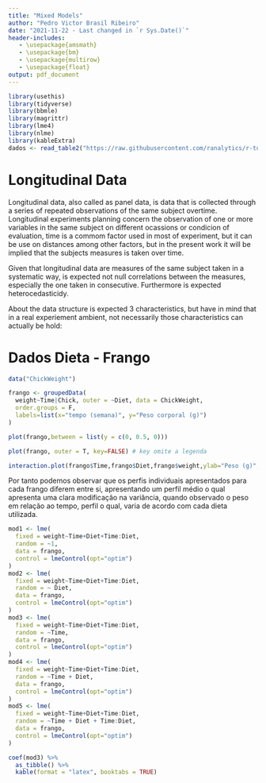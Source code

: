 ```yaml
---
title: "Mixed Models"
author: "Pedro Victor Brasil Ribeiro"
date: "2021-11-22 - Last changed in `r Sys.Date()`"
header-includes:
   - \usepackage{amsmath}
   - \usepackage{bm}
   - \usepackage{multirow}
   - \usepackage{float}
output: pdf_document
---
```


```r
library(usethis)
library(tidyverse)
library(bbmle)
library(magrittr)
library(lme4)
library(nlme)
library(kableExtra)
dados <- read_table2("https://raw.githubusercontent.com/ranalytics/r-tutorials/master/Edition_2015/Data/RIKZ.txt")
```

# Longitudinal Data

Longitudinal data, also called as panel data, is data that is collected through a series of repeated observations of the same subject overtime. Longitudinal experiments planning concern the observation of one or more variables in the same subject on different ocassions or condicion of evaluation, time is a commom factor used in most of experiment, but it can be use on distances among other factors, but in the present work it will be implied that the subjects measures is taken over time.

Given that longitudinal data are measures of the same subject taken in a systematic way, is expected not null correlations between the measures, especially the one taken in consecutive. Furthermore is expected heterocedasticidy.

About the data structure is expected 3 characteristics, but have in mind that in a real experiement ambient, not necessarily those characteristics can actually be hold:

\begin{itemize}
  \item Regular (in respect to time): The interval of time between one measure and other are the same;
  \item Balanced (in respect to time): All observations are taken in the same time, on the same condictions in all subjects;
  \item Complete: No lost observations.
\end{itemize}

\begin{table}[H]
\centering
\caption{Basic structure of balanced and complete longitudinal data}
\label{tab1}
\begin{tabular}{cccccc}
\hline
\multirow{2}{*}{Grupo ou Tratamento} & \multirow{2}{*}{Unidade Experimental} & \multicolumn{4}{c}{Condições de Avaliação} \\ \cline{3-6} 
                   &           &  1           & 2           & $\cdots$  & t           \\ \hline
\multirow{4}{*}{1} &  1        &  $y_{111}$   & $y_{112}$   & $\cdots$  & $y_{11t}$   \\
                   &  2        &  $y_{121}$   & $y_{122}$   & $\cdots$  & $y_{12t}$   \\
                   &  $\vdots$ &  $\vdots$    & $\vdots$    & $\ddots$  & $\vdots$    \\
                   &  $n_1$    &  $y_{1n_11}$ & $y_{1n_12}$ & $\cdots$  & $y_{1n_1t}$ \\ \hline
\multirow{4}{*}{2} &  1        &  $y_{211}$   & $y_{212}$   & $\cdots$  & $y_{21t}$   \\
                   &  2        &  $y_{221}$   & $y_{222}$   & $\cdots$  & $y_{22t}$   \\
                   &  $\vdots$ &  $\vdots$    & $\vdots$    & $\ddots$  & $\vdots$    \\
                   &  $n_2$    &  $y_{2n_21}$ & $y_{2n_22}$ & $\cdots$  & $y_{2n_2t}$ \\ \hline
$\vdots$           &  $\vdots$ &  $\vdots$    & $\vdots$    & $\vdots$  & $\vdots$    \\ \hline
\multirow{4}{*}{g} &  1        &  $y_{g11}$   & $y_{g12}$   & $\cdots$  & $y_{g1t}$   \\
                   &  2        &  $y_{g21}$   & $y_{g22}$   & $\cdots$  & $y_{g2t}$   \\
                   &  $\vdots$ &  $\vdots$    & $\vdots$    & $\vdots$  & $\vdots$    \\
                   &  $n_g$    &  $y_{gn_g1}$ & $y_{gn_g2}$ & $\cdots$  & $y_{gn_gt}$ \\ \hline
\end{tabular}
\end{table}


# Dados Dieta - Frango

```r
data("ChickWeight")

frango <- groupedData(
  weight~Time|Chick, outer = ~Diet, data = ChickWeight,
  order.groups = F,
  labels=list(x="tempo (semana)", y="Peso corporal (g)")
)

plot(frango,between = list(y = c(0, 0.5, 0)))

plot(frango, outer = T, key=FALSE) # key omite a legenda

interaction.plot(frango$Time,frango$Diet,frango$weight,ylab="Peso (g)", xlab="Tempo (semana)")
```

Por tanto podemos observar que os perfis individuais apresentados para cada frango diferem entre si, apresentando um perfil médio o qual apresenta uma clara modificação na variância, quando observado o peso em relação ao tempo, perfil o qual, varia de acordo com cada dieta utilizada.


```r
mod1 <- lme(
  fixed = weight~Time+Diet+Time:Diet,
  random = ~1,
  data = frango,
  control = lmeControl(opt="optim")
)
mod2 <- lme(
  fixed = weight~Time+Diet+Time:Diet,
  random = ~ Diet,
  data = frango,
  control = lmeControl(opt="optim")
)
mod3 <- lme(
  fixed = weight~Time+Diet+Time:Diet,
  random = ~Time,
  data = frango,
  control = lmeControl(opt="optim")
)
mod4 <- lme(
  fixed = weight~Time+Diet+Time:Diet,
  random = ~Time + Diet,
  data = frango,
  control = lmeControl(opt="optim")
)
mod5 <- lme(
  fixed = weight~Time+Diet+Time:Diet,
  random = ~Time + Diet + Time:Diet,
  data = frango,
  control = lmeControl(opt="optim")
)
```

```r
coef(mod3) %>%
  as_tibble() %>%
  kable(format = "latex", booktabs = TRUE)
```




